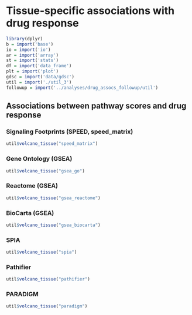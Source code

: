 # Tissue-specific associations with drug response

```r
library(dplyr)
b = import('base')
io = import('io')
ar = import('array')
st = import('stats')
df = import('data_frame')
plt = import('plot')
gdsc = import('data/gdsc')
util = import('./util_3')
followup = import('../analyses/drug_assocs_followup/util')
```

## Associations between pathway scores and drug response

### Signaling Footprints (SPEED, speed_matrix)

```r
util$volcano_tissue("speed_matrix")
```

### Gene Ontology (GSEA)

```r
util$volcano_tissue("gsea_go")
```

### Reactome (GSEA)

```r
util$volcano_tissue("gsea_reactome")
```

### BioCarta (GSEA)

```r
util$volcano_tissue("gsea_biocarta")
```

### SPIA

```r
util$volcano_tissue("spia")
```

### Pathifier

```r
util$volcano_tissue("pathifier")
```

### PARADIGM

```r
util$volcano_tissue("paradigm")
```
